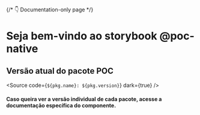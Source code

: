 

{/* 👇 Documentation-only page */}

<Meta title="Documentação/Versão" />


# Seja bem-vindo ao storybook @poc-native

## Versão atual do pacote POC

<Source code={`${pkg.name}: ${pkg.version}`} dark={true} />

#### Caso queira ver a versão individual de cada pacote, acesse a documentação específica do componente.